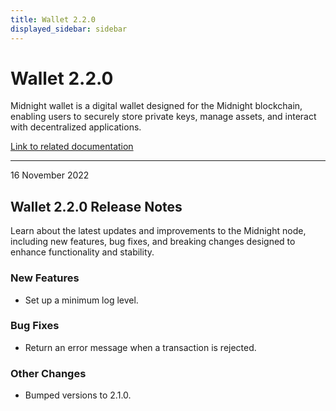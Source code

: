 ```yaml
---
title: Wallet 2.2.0
displayed_sidebar: sidebar
---
```


# Wallet 2.2.0

Midnight wallet is a digital wallet designed for the Midnight blockchain, enabling users to securely store private keys, manage assets, and interact with decentralized applications.

[Link to related documentation](../../learn/introduction/wallets)

---

<div 
  style={{
    marginTop: '0',
    fontSize: '1rem',
    fontWeight: 'normal',
    marginBottom: '0.5rem'
  }}
>
  16 November 2022
</div>

## Wallet 2.2.0 Release Notes

Learn about the latest updates and improvements to the Midnight node, including new features, bug fixes, and breaking changes designed to enhance functionality and stability.

### New Features

- Set up a minimum log level.

### Bug Fixes

- Return an error message when a transaction is rejected.

### Other Changes

- Bumped versions to 2.1.0.
